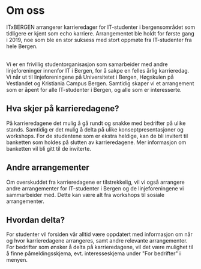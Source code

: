 # Om oss

ITxBERGEN arrangerer karrieredager for IT-studenter i bergensområdet som tidligere er kjent som echo karriere. Arrangementet ble holdt for første gang i 2019, noe som ble en stor suksess med stort oppmøte fra IT-studenter fra hele Bergen.

<br />
Vi er en frivillig studentorganisasjon som samarbeider med andre linjeforeninger
innenfor IT i Bergen, for å sakpe en felles årlig karrieredag. Vi når ut til linjeforeningene
på Universitetet i Bergen, Høgskulen på Vestlandet og Kristiania Campus Bergen. Samtidig
skaper vi et arrangement som er åpent for alle IT-studenter i Bergen, og alle som
er interesserte.

## Hva skjer på karrieredagene?

På karrieredagene det mulig å gå rundt og snakke med bedrifter på ulike stands. Samtidig er det mulig å delta på ulike konseptpresentasjoner og workshops. For de studentene som er ekstra heldige, kan de bli invitert til banketten som holdes på slutten av karrieredagene. Mer informasjon om banketten vil bli gitt til de inviterte.

## Andre arrangementer

Om overskuddet fra karrieredagene er tilstrekkelig, vil vi også arrangere andre arrangementer for IT-studenter i Bergen og de linjeforeningene vi sammarbeider med. Dette kan være alt fra workshops til sosiale arrangementer.

## Hvordan delta?

For studenter vil forsiden vår alltid være oppdatert med informasjon om når og hvor karrieredagene arrangeres, samt andre relevante arrangementer. For bedrifter som ønsker å delta på karrieredagene, vil det være mulighet til å finne påmeldingsskjema, evt. interesseskjema under "For bedrifter" i menyen.
